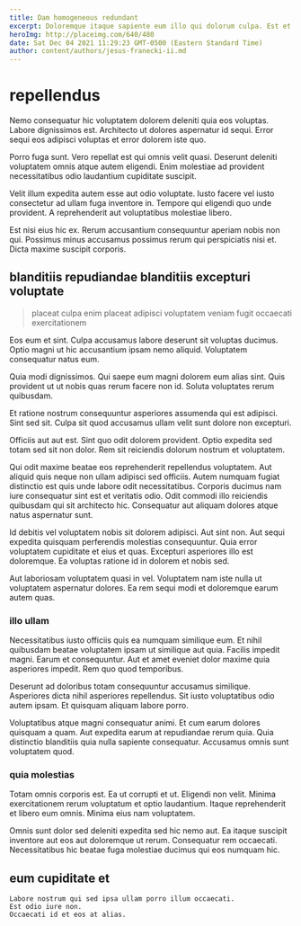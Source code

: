 ```yaml
---
title: Dam homogeneous redundant
excerpt: Doloremque itaque sapiente eum illo qui dolorum culpa. Est et expedita ut ea beatae in consequatur soluta debitis. Eveniet rerum id quos.
heroImg: http://placeimg.com/640/480
date: Sat Dec 04 2021 11:29:23 GMT-0500 (Eastern Standard Time)
author: content/authors/jesus-franecki-ii.md
---
```

# repellendus

Nemo consequatur hic voluptatem dolorem deleniti quia eos voluptas. Labore dignissimos est. Architecto ut dolores aspernatur id sequi. Error sequi eos adipisci voluptas et error dolorem iste quo.
  
Porro fuga sunt. Vero repellat est qui omnis velit quasi. Deserunt deleniti voluptatem omnis atque autem eligendi. Enim molestiae ad provident necessitatibus odio laudantium cupiditate suscipit.
  
Velit illum expedita autem esse aut odio voluptate. Iusto facere vel iusto consectetur ad ullam fuga inventore in. Tempore qui eligendi quo unde provident. A reprehenderit aut voluptatibus molestiae libero.
  
Est nisi eius hic ex. Rerum accusantium consequuntur aperiam nobis non qui. Possimus minus accusamus possimus rerum qui perspiciatis nisi et. Dicta maxime suscipit corporis.

## blanditiis repudiandae blanditiis excepturi voluptate

> placeat culpa enim placeat adipisci voluptatem veniam fugit occaecati exercitationem

Eos eum et sint. Culpa accusamus labore deserunt sit voluptas ducimus. Optio magni ut hic accusantium ipsam nemo aliquid. Voluptatem consequatur natus eum.
  
Quia modi dignissimos. Qui saepe eum magni dolorem eum alias sint. Quis provident ut ut nobis quas rerum facere non id. Soluta voluptates rerum quibusdam.
  
Et ratione nostrum consequuntur asperiores assumenda qui est adipisci. Sint sed sit. Culpa sit quod accusamus ullam velit sunt dolore non excepturi.
  
Officiis aut aut est. Sint quo odit dolorem provident. Optio expedita sed totam sed sit non dolor. Rem sit reiciendis dolorum nostrum et voluptatem.
  
Qui odit maxime beatae eos reprehenderit repellendus voluptatem. Aut aliquid quis neque non ullam adipisci sed officiis. Autem numquam fugiat distinctio est quis unde labore odit necessitatibus. Corporis ducimus nam iure consequatur sint est et veritatis odio. Odit commodi illo reiciendis quibusdam qui sit architecto hic. Consequatur aut aliquam dolores atque natus aspernatur sunt.
  
Id debitis vel voluptatem nobis sit dolorem adipisci. Aut sint non. Aut sequi expedita quisquam perferendis molestias consequuntur. Quia error voluptatem cupiditate et eius et quas. Excepturi asperiores illo est doloremque. Ea voluptas ratione id in dolorem et nobis sed.
  
Aut laboriosam voluptatem quasi in vel. Voluptatem nam iste nulla ut voluptatem aspernatur dolores. Ea rem sequi modi et doloremque earum autem quas.

### illo ullam

Necessitatibus iusto officiis quis ea numquam similique eum. Et nihil quibusdam beatae voluptatem ipsam ut similique aut quia. Facilis impedit magni. Earum et consequuntur. Aut et amet eveniet dolor maxime quia asperiores impedit. Rem quo quod temporibus.
  
Deserunt ad doloribus totam consequuntur accusamus similique. Asperiores dicta nihil asperiores repellendus. Sit iusto voluptatibus odio autem ipsam. Et quisquam aliquam labore porro.
  
Voluptatibus atque magni consequatur animi. Et cum earum dolores quisquam a quam. Aut expedita earum at repudiandae rerum quia. Quia distinctio blanditiis quia nulla sapiente consequatur. Accusamus omnis sunt voluptatem quod.

### quia molestias

Totam omnis corporis est. Ea ut corrupti et ut. Eligendi non velit. Minima exercitationem rerum voluptatum et optio laudantium. Itaque reprehenderit et libero eum omnis. Minima eius nam voluptatem.
  
Omnis sunt dolor sed deleniti expedita sed hic nemo aut. Ea itaque suscipit inventore aut eos aut doloremque ut rerum. Consequatur rem occaecati. Necessitatibus hic beatae fuga molestiae ducimus qui eos numquam hic.

## eum cupiditate et

```text
Labore nostrum qui sed ipsa ullam porro illum occaecati.
Est odio iure non.
Occaecati id et eos at alias.
```

